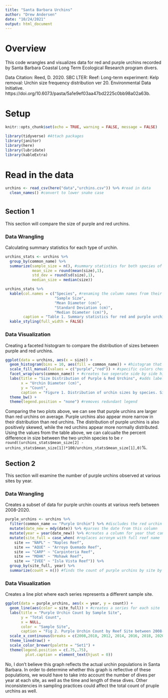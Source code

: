 ```yaml
---
title: "Santa Barbara Urchins"
author: "Drew Andersen"
date: "10/24/2021"
output: html_document
---
```

# Overview
This code wrangles and visualizes data for red and purple urchins recorded by Santa Barbara Coastal Long Term Ecological Research program divers.

Data Citation: Reed, D. 2020. SBC LTER: Reef: Long-term experiment: Kelp removal: Urchin size frequency distribution ver 20. Environmental Data Initiative. https://doi.org/10.6073/pasta/5a1e9ef03aa47bd2225c0bb98a02a63b. 

# Setup
```r
knitr::opts_chunk$set(echo = TRUE, warning = FALSE, message = FALSE)

library(tidyverse) #Attach packages
library(janitor)
library(here)
library(lubridate)
library(kableExtra)
```

# Read in the data
```r
urchins <- read_csv(here("data","urchins.csv")) %>% #read in data
  clean_names() #convert to lower snake case
```

# {.tabset .tabset-fade}

## Section 1
This section will compare the size of purple and red urchins.

### Data Wrangling 
Calculating summary statistics for each type of urchin.
```r
urchins_stats <- urchins %>% 
  group_by(common_name) %>% 
  summarize(sample_size = n(), #summary statistics for both species of urchin
            mean_size = round(mean(size),1),
            std_dev = round(sd(size),1),
            median_size = median(size))

urchins_stats %>% 
  kable(col.names = c("Species", #renaming the column names from their variable names
                      "Sample Size", 
                      "Mean Diameter (cm)",
                      "Standard Deviation (cm)",
                      "Median Diameter (cm)"),
        caption = "Table 1. Summary statistics for red and purple urchins observed at various reefs in the Santa Barbara area.") %>% 
  kable_styling(full_width = FALSE)
```

### Data Visualization
Creating a faceted histogram to compare the distribution of sizes between purple and red urchins.

```r
ggplot(data = urchins, aes(x = size)) +
  geom_histogram(bins = 10, aes(fill = common_name)) + #histogram that is colored according to the common_name
  scale_fill_manual(values = c("purple","red")) + #specific colors chosen
  facet_wrap(vars(common_name)) + #creates two seperate side by side histograms
  labs(title = "Size Distribution of Purple & Red Urchins", #adds labels/titles
       x = "Urchin Diameter (cm)",
       y = "Count",
       caption = "Figure 1. Distribution of urchin sizes by species. Size is recorded by measuring the urchin's diameter to the nearest 0.5 cm") +
  theme_bw() +
  theme(legend.position = "none") #removes redundant legend 
```

Comparing the two plots above, we can see that purple urchins are larger than red urchins on average. Purple urchins also appear more narrow in their distribution than red urchins. The distribution of purple urchins is also positively skewed, while the red urchins appear more normally distributed. Using the values from the table above, we can calcualte the percent difference in size between the two urchin species to be `r round((urchins_stats$mean_size[2] - urchins_stats$mean_size[1])*100/urchins_stats$mean_size[1],0)`%.

## Section 2
This section will examine the number of purple urchins observed at various sites by year.

### Data Wrangling
Creates a subset of data for purple urchin counts at various reefs between 2008-2020.
```r
purple_urchins <- urchins %>% 
  filter(common_name == "Purple Urchin") %>% #discludes the red urchin population
  mutate(date_new = mdy(date)) %>% #parses the date from this column 
  mutate(year = year(date_new)) %>% #creates a column for year that can now be grouped by 
  mutate(site_full = case_when( #replaces acronym with full reef name
    site == "NAPL" ~ "Naples Reef",
    site == "AQUE" ~ "Arroyo Quemado Reef",
    site == "CARP" ~ "Carpinteria Reef",
    site == "MOHK" ~ "Mohawk Reef",
    site == "IVEE" ~ "Isla Vista Reef")) %>% 
  group_by(site_full, year) %>% 
  summarize(count = n()) #finds the count of purple urchins by site by year
```

### Data Visualization 
Creates a line plot where each series represents a different sample site. 
```r
ggplot(data = purple_urchins, aes(x = year, y = count)) +
  geom_line(aes(color = site_full)) + #creates a series for each site
  labs(title = "Purple Urchin Count by Sample Site",
       y = "Total Count",
       x = NULL,
       color = "Sample Site",
       caption = "Fig 2. Purple Urchin Count by Reef Site between 2008-2020. Data collection for Isla Vista Reef did not begin until 2012.") +
  scale_x_continuous(breaks = c(2008,2010, 2012, 2014, 2016, 2018, 2020)) + #causes breaks on the x-axis at these values
  theme_linedraw() +
  scale_color_brewer(palette = "Set1") +
  theme(legend.position = c(.75,.75),
         plot.caption = element_text(hjust = 0))
```

No, I don't believe this graph reflects the actual urchin populations in Santa Barbara. In order to determine whether this graph is reflective of these populations, we would have to take into account the number of dives per year at each site, as well as the time and length of these dives. Other inconsistencies in sampling practices could affect the total count of pruple urchins as well.

